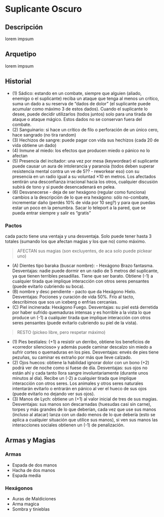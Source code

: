 
# Suplicante Oscuro

<Bleed>
  <Screenshot src={placeholderImage} alt="placeholder" full />
</Bleed>

## Descripción
lorem impsum

## Arquetipo
lorem impsum

## Historial
- (1) Sádico: estando en un combate, siempre que alguien (aliado, enemigo o el suplicante) reciba un ataque que tenga al menos un crítico, suma un dado a su reserva de “dados de dolor” (el suplicante puede acumular como máximo 3 de estos dados). Cuando el suplicante lo desee, puede decidir utilizarlos (todos juntos) solo para una tirada de ataque o ataque mágico. Estos dados no se conservan fuera del combate.
- (2) Sanguinario: si hace un crítico de filo o perforación de un único cero, hace sangrado (no tira random)
- (3) Hechizos de sangre: puede pagar con vida sus hechizos (cada 20 de vida obtiene un dado)
- (4) Inmune al miedo: los efectos que producen miedo o pánico no lo afectan
- (5) Presencia del incitador: una vez por mesa (keywordear) el suplicante puede causar un aura de intolerancia y paranoia (todos deben superar resistencia mental contra un ve de 5?? - reworkear eso) con su presencia en un radio igual a su voluntad ×10 en metros. Los afectados sentirán una desconfianza irracional hacia los otros, cualquier discusión subirá de tono y si puede desencadenará en pelea.
- (6) Desvanecerse - deja de ser hexágono (regular como funciona) cambios a la descripción de lo que era hexágono: sólo no-combate, incrementar daño (perdés 10% de vida por 10 seg?)  y para que puedas estar un poco en la penumbra. Sacar lo teleport a la pared, que se pueda entrar siempre y salir es “gratis”

### Pactos
cada pacto tiene una ventaja y una desventaja. Solo puede tener hasta 3 totales (sumando los que afectan magias y los que no) como máximo.

> AFECTAN sus magias (son excluyentes, de aca solo puede pickear uno)
- (A) Dientes tipo baraka (buscar nombre): - Hexágono Brazo fantasma. Desventajas: nadie puede dormir en un radio de 5 metros del suplicante, ya que tienen terribles pesadillas. Tiene que ser barato. Obtiene (-1) a cualquier tirada que implique interacción con otros seres pensantes (puede evitarlo cubriendo su boca).
- (B) nombre y desc pendiente - pacto que da Hexágono Hielo. Desventajas: Pociones y curación de vida 50%. Frío al tacto, describimos que sos un iceberg o enfrias cercanias.
- (C) Piel incinerada: Hexágono Fuego. Desventajas: su piel está derretida por haber sufrido quemaduras intensas y es horrible a la vista lo que produce un (-1) a cualquier tirada que implique interacción con otros seres pensantes (puede evitarlo cubriendo su piel de la vista).

> RESTO (pickeo libre, pero respetar máximo)
- (1) Pies bestiales: (+1) a resistir un derribo, obtiene los beneficios de «corredor silencioso» y además puede caminar descalzo sin miedo a sufrir cortes o quemaduras en los pies. Desventajas: envés de pies tiene pezuñas, su caminar es extraño por más que lleve calzado.
- (2) Ojos huecos: obtiene la habilidad ignorar dolor con un bono (+2) podrá ver de noche como si fuese de día. Desventajas: sus ojos no están ahí y cada tanto llora sangre involuntariamente (durante unos minutos al día). Recibe un (-2) a cualquier tirada que implique interacción con otros seres. Los animales y otros seres naturales intentarán evitarlo o entrarán en pánico al ver el hueco de sus ojos (puede evitarlo no dejando ver sus ojos).
- (3) Manos de Lych: obtiene un (+1) al valor inicial de tres de sus magias. Desventajas: sus manos son descarnadas (huesudas casi sin carne), torpes y más grandes de lo que deberían, cada vez que use sus manos (incluso al atacar) lanza con un dado menos de lo que debería (esto se aplica a cualquier situación que utilice sus manos), si ven sus manos las interacciones sociales obtienen un (-1) de penalización.

## Armas y Magias

### Armas
- Espada de dos manos
- Hacha de dos manos
- Espada media

### Hexágonos
- Auras de Maldiciones
- Arma magica
- Sombra y tinieblas

